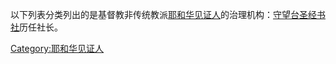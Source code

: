 以下列表分类列出的是基督教非传统教派[[耶和华见证人|耶和华见证人]]的治理机构：[[守望台圣经书社|守望台圣经书社]]历任社长。

[[Category:耶和华见证人|Category:耶和华见证人]]
